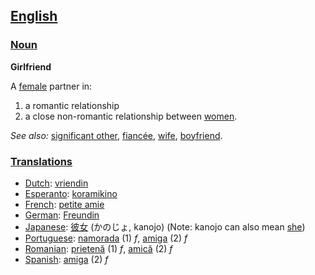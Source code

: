 == [[English]] ==

=== [[Noun]] ===

'''Girlfriend'''

A [[female]] partner in:
# a romantic relationship
# a close non-romantic relationship between [[women]].

''See also:'' [[significant other]], [[fiancée]], [[wife]], [[boyfriend]].

=== [[Translations]] ===
*[[Dutch]]: [[vriendin]]
*[[Esperanto]]: [[koramikino]]
*[[French]]: [[petite amie]]
*[[German]]: [[Freundin]]
*[[Japanese]]: [[彼女]] (かのじょ, kanojo) (Note: kanojo can also mean [[she]])
*[[Portuguese]]: [[namorada]] (1) ''f'', [[amiga]] (2) ''f''
*[[Romanian]]: [[prietenă]] (1) ''f'', [[amică]] (2) ''f''
*[[Spanish]]: [[amiga]] (2) ''f''